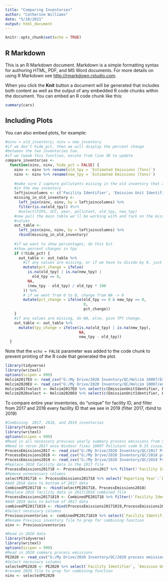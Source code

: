 ```yaml
---
title: "Comparing Inventories"
author: "Catherine Williams"
date: "5/18/2021"
output: html_document
---
```


```r
knitr::opts_chunk$set(echo = TRUE)
```

## R Markdown

This is an R Markdown document. Markdown is a simple formatting syntax for authoring HTML, PDF, and MS Word documents. For more details on using R Markdown see <http://rmarkdown.rstudio.com>.

When you click the **Knit** button a document will be generated that includes both content as well as the output of any embedded R code chunks within the document. You can embed an R code chunk like this:

```r
summary(cars)
```

## Including Plots

You can also embed plots, for example:

```r
#oinv = old_inventory; ninv = new_inventory
#if we don't hide_pct, then we will display the percent change
#between the two inventories too.
#if we tweak this function, excute from line 30 to update
compare_inventories <-
  function(oinv, ninv, hide_pct = FALSE) {
    oinv <- oinv %>% rename(old_tpy = `Estimated Emissions (Tons)`)
    ninv <- ninv %>% rename(new_tpy = `Estimated Emissions (Tons)`)
   
    #make sure I capture pollutants missing in the old inventory that are
    #in the new inventory
    leftjoincolumns <- c('Facility Identifier', 'Emission Unit Identifier', 'Process Identifier', 'Pollutant: Code')
    missing_in_old_inventory <-
      left_join(ninv, oinv, by = leftjoincolumns) %>%
      filter(is.na(old_tpy)) #%>%
      #select(FIPS, SCC, year, pollutant, old_tpy, new_tpy)
    #now pull the main table we'll be working with and tack on the missing
    #values
    out_table <-
      left_join(oinv, ninv, by = leftjoincolumns) %>%
      rbind(missing_in_old_inventory)
   
    #if we want to show percentages, do this bit
    #show percent changes in tpy
    if (!hide_pct) {
      out_table <- out_table %>%
        #if any values are missing, or if we have to divide by 0, just do NA
        mutate(pct_change = ifelse(
          is.na(old_tpy) | is.na(new_tpy) |
            old_tpy == 0,
          NA,
          (new_tpy - old_tpy) / old_tpy * 100
        )) %>%
        # if we went from 0 to 0, change from NA -> 0
        mutate(pct_change = ifelse(old_tpy == 0 & new_tpy == 0,
                                   0,
                                   pct_change))
    }
    #if any values are missing, do NA, else, give TPY change.
    out_table <- out_table %>%
      mutate(tpy_change = ifelse(is.na(old_tpy) | is.na(new_tpy),
                                 NA,
                                 new_tpy - old_tpy))
  }
```

Note that the `echo = FALSE` parameter was added to the code chunk to prevent printing of the R code that generated the plot.
```r
library(tidyverse)
library(writexl)
options(scipen = 999)
Holcim2017EU <- read_csv("G:/My Drive/2020 Inventory/QC/Holcim 10007/Emissions units 2017.csv")
Holcim2020EU <- read_csv("G:/My Drive/2020 Inventory/QC/Holcim 10007/emissions units 2020.csv")
Holcim2017select <- Holcim2017EU %>% select(c(EmissionUnitIdentifier, EmissionUnitDescription, PollutantCode, TotalEmissions))
Holcim2020select <- Holcim2020EU %>% select(c(EmissionUnitIdentifier, EmissionUnitDescription, PollutantCode, TotalEmissions))
```
To compare entire year inventories, do "unique" for facility ID, and filter from 2017 and 2018 every facility ID that we see in 2019 (filter 2017, rbind to 2019)
```r
#Combining  2017, 2018, and 2019 inventories
library(tidyverse)
library(writexl)
options(scipen = 999)
#Read in all necessary previous yearly summary process emissions from SLEIS
#Need to rerun 2017 once Windsor fixes 10007 Pollutant code 8.33 issue, 11599 shift
ProcessEmissions2017 <- read_csv("G:/My Drive/2020 Inventory/QC/2017 Process Emissions.csv")
ProcessEmissions2018 <- read_csv("G:/My Drive/2020 Inventory/QC/2018 process Emissions.csv")
ProcessEmissions2019 <- read_csv("G:/My Drive/2020 Inventory/QC/2019 Process Emissions.csv")
#Replace 2018 facility data in the 2017 file
ProcessEmissions201718 <- ProcessEmissions2017 %>% filter(!`Facility Identifier` %in% unique(ProcessEmissions2018$`Facility Identifier`))
#Remove unnecessary columns
selectPE201718 <- ProcessEmissions201718 %>% select(`Reporting Year`:`Data Export Date`)
#Add 2018 data to bottom of 2017 data
CombinedPE201718 <- rbind(selectPE201718, ProcessEmissions2018)
#Replace 2019 facility data in 2017/2018 combined file
ProcessEmissions20171819 <- CombinedPE201718 %>% filter(!`Facility Identifier` %in% unique(ProcessEmissions2019$`Facility Identifier`))
#Add 2019 data to bottom of 2017 data
combinedPE20171819 <- rbind(ProcessEmissions20171819,ProcessEmissions2019) 
#Select necessary columns
Previousinventories <- combinedPE20171819 %>% select(`Facility Identifier`, `Emission Unit Identifier`, `Process Identifier`, `Pollutant: Code`, `Estimated Emissions (Tons)`)
#Rename Previous inventory file to prep for combining function
oinv <- Previousinventories
```
```r
#Read in 2020 data
library(tidyverse)
library(writexl)
options(scipen = 999)
#Read in 2020 summary process emissions
PE2020 <- read_csv("G:/My Drive/2020 Inventory/QC/2020 process emissions.csv")
#Select necessary columns
selectedPE2020 <- PE2020 %>% select(`Facility Identifier`, `Emission Unit Identifier`, `Process Identifier`, `Pollutant: Code`, `Estimated Emissions (Tons)`)
#rename 2020 file to prep for combining function
ninv <- selectedPE2020

```
